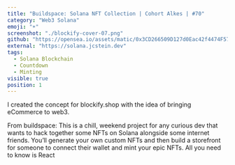 ```yaml
---
title: "Buildspace: Solana NFT Collection | Cohort Alkes | #70"
category: "Web3 Solana"
emoji: "☀️"
screenshot: "./blockify-cover-07.png"
github: "https://opensea.io/assets/matic/0x3CD266509D127d0Eac42f4474F57D0526804b44e/2599?force_update=true"
external: "https://solana.jcstein.dev"
tags:
  - Solana Blockchain
  - Countdown
  - Minting
visible: true
position: 1
---
```


I created the concept for blockify.shop with the idea of bringing eCommerce to web3.

From buildspace: This is a chill, weekend project for any curious dev that wants to hack together some NFTs on Solana alongside some internet friends. You’ll generate your own custom NFTs and then build a storefront for someone to connect their wallet and mint your epic NFTs. All you need to know is React

